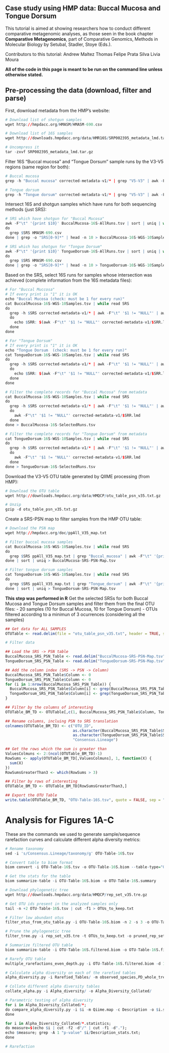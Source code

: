 ## Case study using HMP data: Buccal Mucosa and Tongue Dorsum
This tutorial is aimed at showing researchers how to conduct different comparative metagenomic analyses, as those seen in the book chapter **Comparative Metagenomics**, part of Comparative Genomics, Methods in Molecular Biology by Setubal, Stadler, Stoye (Eds.). 

Contributors to this tutorial:
Andrew Maltez Thomas
Felipe Prata Silva
Livia Moura

**All of the code in this page is meant to be run on the command line unless otherwise stated.**

## Pre-processing the data (download, filter and parse)
First, download metadata from the HMP's website:
```r
# Download list of shotgun samples
wget http://hmpdacc.org/HMASM/HMASM-690.csv

# Download list of 16S samples
wget http://downloads.hmpdacc.org/data/HMR16S/SRP002395_metadata_lmd.tar.gz

# Uncompress it
tar -zxvf SRP002395_metadata_lmd.tar.gz
```

Filter 16S "Buccal mucosa" and "Tongue Dorsum" sample runs by the V3-V5 regions (same region for both):
```r
# Buccal mucosa
grep -h "Buccal mucosa" corrected-metadata-v1/* | grep "V5-V3" | awk -F"\t" '$1 != "NULL"' > BuccalMucosa-16S-AllRuns.tsv

# Tongue dorsum
grep -h "Tongue dorsum" corrected-metadata-v1/* | grep "V5-V3" | awk -F"\t" '$1 != "NULL"' > TongueDorsum-16S-AllRuns.tsv
```

Intersect 16S and shotgun samples which have runs for both sequencing methods (just SRS):
```r
# SRS which have shotgun for "Buccal Mucosa"
awk -F"\t" '{print $10}' BuccalMucosa-16S-AllRuns.tsv | sort | uniq | while read SRS
do
  grep $SRS HMASM-690.csv
done | grep -o "SRS[0-9]*" | head -n 10 > BuccalMucosa-16S-WGS-10Samples.tsv

# SRS which has shotgun for "Tongue Dorsum"
awk -F"\t" '{print $10}' TongueDorsum-16S-AllRuns.tsv | sort | uniq | while read SRS
do
  grep $SRS HMASM-690.csv 
done | grep -o "SRS[0-9]*" | head -n 10 > TongueDorsum-16S-WGS-10Samples.tsv
```

Based on the SRS, select 16S runs for  samples whose intersection was achieved (complete information from the 16S metadata files):
```r
# For "Buccal Muccosa"
# If every print is "1" it is OK
echo "Buccal Mucosa (check: must be 1 for every run)"
cat BuccalMucosa-16S-WGS-10Samples.tsv | while read SRS
do
  grep -h $SRS corrected-metadata-v1/* | awk -F"\t" '$1 != "NULL"' | awk -F"\t" '{print $1}' | while read SRR
  do
    echo $SRR: $(awk -F"\t" '$1 != "NULL"' corrected-metadata-v1/$SRR.lmd | wc -l)
  done
done

# For "Tongue Dorsum"
# If every print is "1" it is OK
echo "Tongue Dorsum  (check: must be 1 for every run)"
cat TongueDorsum-16S-WGS-10Samples.tsv | while read SRS
do
  grep -h $SRS corrected-metadata-v1/* | awk -F"\t" '$1 != "NULL"' | awk -F"\t" '{print $1}' | while read SRR
  do
    echo $SRR: $(awk -F"\t" '$1 != "NULL"' corrected-metadata-v1/$SRR.lmd | wc -l)
  done
done

# Filter the complete records for "Buccal Mucosa" from metadata
cat BuccalMucosa-16S-WGS-10Samples.tsv | while read SRS
do
  grep -h $SRS corrected-metadata-v1/* | awk -F"\t" '$1 != "NULL"' | awk -F"\t" '{print $1}' | while read SRR
  do
    awk -F"\t" '$1 != "NULL"' corrected-metadata-v1/$SRR.lmd
  done
done > BuccalMucosa-16S-SelectedRuns.tsv

# Filter the complete records for "Tongue Dorsum" from metadata
cat TongueDorsum-16S-WGS-10Samples.tsv | while read SRS
do
  grep -h $SRS corrected-metadata-v1/* | awk -F"\t" '$1 != "NULL"' | awk -F"\t" '{print $1}' | while read SRR
  do
    awk -F"\t" '$1 != "NULL"' corrected-metadata-v1/$SRR.lmd
  done
done > TongueDorsum-16S-SelectedRuns.tsv
```

Download the V3-V5 OTU table generated by QIIME processing (from HMP):
```r
# Download the OTU table 
wget http://downloads.hmpdacc.org/data/HMQCP/otu_table_psn_v35.txt.gz

# Unzip 
gzip -d otu_table_psn_v35.txt.gz
```

Create a SRS-PSN map to filter samples from the HMP OTU table:
```r
# Download the PSN map
wget http://hmpdacc.org/doc/ppAll_V35_map.txt

# Filter buccal mucosa samples
cat BuccalMucosa-16S-WGS-10Samples.tsv | while read SRS
do
  grep $SRS ppAll_V35_map.txt | grep "Buccal_mucosa" | awk -F"\t" '{print $8"\t"$3}'
done | sort | uniq > BuccalMucosa-SRS-PSN-Map.tsv

# Filter tongue dorsum samples
cat TongueDorsum-16S-WGS-10Samples.tsv | while read SRS
do
  grep $SRS ppAll_V35_map.txt | grep "Tongue_dorsum" | awk -F"\t" '{print $8"\t"$3}'
done | sort | uniq > TongueDorsum-SRS-PSN-Map.tsv
```

**This step was performed in R**
Get the selected SRSs for both Buccal Mucosa and Tongue Dorsum samples and filter them from the final OTU files:
- 20 samples (10 for Buccal Mucosa, 10 for Tongue Dorsum)
- OTUs filtered according to a minimun of 3 ocurrences (considering all the samples)
```r
## Get data for ALL SAMPLES
OTUTable <- read.delim(file = "otu_table_psn_v35.txt", header = TRUE, sep = "\t", skip = 1)

# Filter data

## Load the SRS -> PSN table
BuccalMucosa_SRS_PSN_Table <- read.delim("BuccalMucosa-SRS-PSN-Map.tsv", header = FALSE, sep = "\t", col.names = c("SRS", "PSN"))
TongueDorsum_SRS_PSN_Table <- read.delim("TongueDorsum-SRS-PSN-Map.tsv", header = FALSE, sep = "\t", col.names = c("SRS", "PSN"))

## Add the column index (SRS -> PSN -> Column)
BuccalMucosa_SRS_PSN_Table$Column <- 0
TongueDorsum_SRS_PSN_Table$Column <- 0
for (i in 1:nrow(BuccalMucosa_SRS_PSN_Table)) {
  BuccalMucosa_SRS_PSN_Table$Column[i] <- grep(BuccalMucosa_SRS_PSN_Table$PSN[i], colnames(OTUTable))
  TongueDorsum_SRS_PSN_Table$Column[i] <- grep(TongueDorsum_SRS_PSN_Table$PSN[i], colnames(OTUTable))
}

## Filter by the columns of interesting
OTUTable_BM_TD <- OTUTable[,c(1, BuccalMucosa_SRS_PSN_Table$Column, TongueDorsum_SRS_PSN_Table$Column, ncol(OTUTable))]

## Rename columns, incluing PSN to SRS translation
colnames(OTUTable_BM_TD) <- c("OTU_ID",
                              as.character(BuccalMucosa_SRS_PSN_Table$SRS),
                              as.character(TongueDorsum_SRS_PSN_Table$SRS),
                              "Consensus.Lineage")

## Get the rows which the sum is greater than 
ValuesColmuns <- 2:(ncol(OTUTable_BM_TD)-1)
RowSums <- apply(OTUTable_BM_TD[,ValuesColmuns], 1, function(X) {
  sum(X)
})
RowSumsGreaterThan3 <- which(RowSums > 3)

## Filter by rows of interesting
OTUTable_BM_TD <- OTUTable_BM_TD[RowSumsGreaterThan3,]

## Export the OTU Table
write.table(OTUTable_BM_TD, "OTU-Table-16S.tsv", quote = FALSE, sep = "\t", row.names = FALSE)
```

# Analysis for Figures 1A-C
These are the commands we used to generate sample/sequence rarefaction curves and calculate different alpha diversity metrics:
```r
# Rename taxonomy
sed -i 's/Consensus.Lineage/taxonomy/g' OTU-Table-16S.tsv 

# Convert table to biom format
biom convert -i OTU-Table-16S.tsv -o OTU-Table-16S.biom --table-type="OTU table" --to-json --process-obs-metadata taxonomy

# Get the stats for the table
biom summarize-table -i OTU-Table-16S.biom -o OTU-Table-16S.summary

# Download phylogenetic tree 
wget http://downloads.hmpdacc.org/data/HMQCP/rep_set_v35.tre.gz

# Get OTU ids present in the analyzed samples only
tail -n +2 OTU-Table-16S.tsv | cut -f1 > OTUs_to_keep.txt

# Filter low abundant otus
filter_otus_from_otu_table.py -i OTU-Table-16S.biom -n 2 -s 3 -o OTU-Table-16S.filtered.biom

# Prune the phylogenetic tree 
filter_tree.py -i rep_set_v35.tre -t OTUs_to_keep.txt -o pruned_rep_set_v35.tree

# Summarize filtered OTU table 
biom summarize-table -i OTU-Table-16S.filtered.biom -o OTU-Table-16S.filtered.summary

# Rarefy OTU table
multiple_rarefactions_even_depth.py -i OTU-Table-16S.filtered.biom -d 1802 -o Rarefied_Tables/

# Calculate alpha diversity on each of the rarefied tables
alpha_diversity.py -i Rarefied_Tables/ -m observed_species,PD_whole_tree,shannon,equitability -t pruned_rep_set_v35.tree -o Alpha_diversity/

# Collate different alpha diversity tables
collate_alpha.py -i Alpha_diversity/ -o Alpha_Diversity_Collated/

# Parametric testing of alpha diversity
for i in Alpha_Diversity_Collated/*; 
do compare_alpha_diversity.py -i $i -m Qiime.map -c Description -o $i.statistics; 
done

for i in Alpha_Diversity_Collated/*.statistics; 
do measure=$(echo $i | cut -f2 -d"/" | cut -f1 -d"."); 
echo $measure; grep -A 1 "p-value" $i/Description_stats.txt; 
done

# Rarefaction
```
